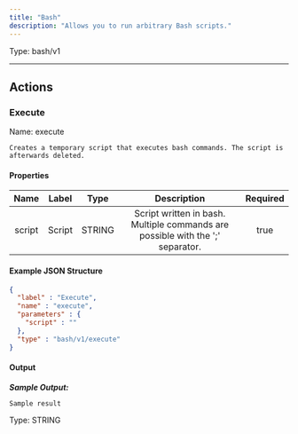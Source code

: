 ```yaml
---
title: "Bash"
description: "Allows you to run arbitrary Bash scripts."
---
```




Type: bash/v1

<hr />



## Actions


### Execute
Name: execute

`Creates a temporary script that executes bash commands. The script is afterwards deleted.`

#### Properties

|      Name       |      Label     |     Type     |     Description     | Required |
|:---------------:|:--------------:|:------------:|:-------------------:|:--------:|
| script | Script | STRING | Script written in bash. Multiple commands are possible with the ';' separator. | true |

#### Example JSON Structure
```json
{
  "label" : "Execute",
  "name" : "execute",
  "parameters" : {
    "script" : ""
  },
  "type" : "bash/v1/execute"
}
```

#### Output


___Sample Output:___

```Sample result```



Type: STRING











